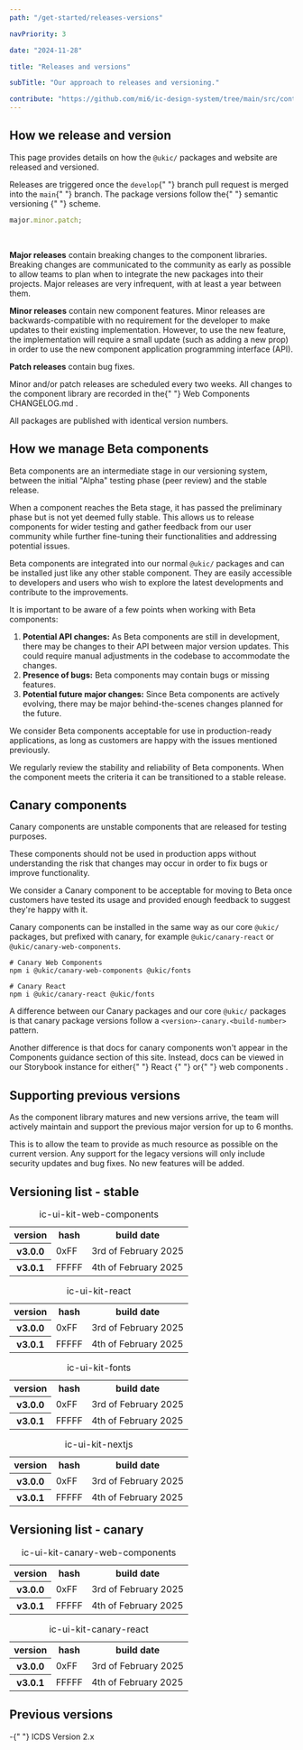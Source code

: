 ```yaml
---
path: "/get-started/releases-versions"

navPriority: 3

date: "2024-11-28"

title: "Releases and versions"

subTitle: "Our approach to releases and versioning."

contribute: "https://github.com/mi6/ic-design-system/tree/main/src/content/structured/get-started/development/releases-versioning.mdx"
---
```


## How we release and version

This page provides details on how the `@ukic/` packages and website are released and versioned.

<p>
  Releases are triggered once the <code class="language-text">develop</code>{" "}
  branch pull request is merged into the <code class="language-text">main</code>{" "}
  branch. The package versions follow the{" "}
  <ic-link
    target="_blank"
    href="https://semver.org/"
    rel="noreferrer noopener nofollow"
  >
    semantic versioning
  </ic-link>{" "}
  scheme.
</p>

```js
major.minor.patch;
```

<br />

**Major releases** contain breaking changes to the component libraries. Breaking changes are communicated to the community as early as possible to allow teams to plan when to integrate the new packages into their projects. Major releases are very infrequent, with at least a year between them.

**Minor releases** contain new component features. Minor releases are backwards-compatible with no requirement for the developer to make updates to their existing implementation. However, to use the new feature, the implementation will require a small update (such as adding a new prop) in order to use the new component application programming interface (API).

**Patch releases** contain bug fixes.

<p>
  Minor and/or patch releases are scheduled every two weeks. All changes to the
  component library are recorded in the{" "}
  <ic-link
    target="_blank"
    href="https://github.com/mi6/ic-ui-kit/blob/main/packages/web-components/CHANGELOG.md"
    rel="noreferrer noopener nofollow"
  >
    Web Components CHANGELOG.md
  </ic-link>
  .
</p>

All packages are published with identical version numbers.

## How we manage Beta components

Beta components are an intermediate stage in our versioning system, between the initial "Alpha" testing phase (peer review) and the stable release.

When a component reaches the Beta stage, it has passed the preliminary phase but is not yet deemed fully stable. This allows us to release components for wider testing and gather feedback from our user community while further fine-tuning their functionalities and addressing potential issues.

Beta components are integrated into our normal `@ukic/` packages and can be installed just like any other stable component. They are easily accessible to developers and users who wish to explore the latest developments and contribute to the improvements.

It is important to be aware of a few points when working with Beta components:

1. **Potential API changes:** As Beta components are still in development, there may be changes to their API between major version updates. This could require manual adjustments in the codebase to accommodate the changes.
2. **Presence of bugs:** Beta components may contain bugs or missing features.
3. **Potential future major changes:** Since Beta components are actively evolving, there may be major behind-the-scenes changes planned for the future.

We consider Beta components acceptable for use in production-ready applications, as long as customers are happy with the issues mentioned previously.

We regularly review the stability and reliability of Beta components. When the component meets the criteria it can be transitioned to a stable release.

## Canary components

Canary components are unstable components that are released for testing purposes.

These components should not be used in production apps without understanding the risk that changes may occur in order to fix bugs or improve functionality.

We consider a Canary component to be acceptable for moving to Beta once customers have tested its usage and provided enough feedback to suggest they're happy with it.

Canary components can be installed in the same way as our core `@ukic/` packages, but prefixed with canary, for example `@ukic/canary-react` or `@ukic/canary-web-components`.

```shell
# Canary Web Components
npm i @ukic/canary-web-components @ukic/fonts

# Canary React
npm i @ukic/canary-react @ukic/fonts
```

A difference between our Canary packages and our core `@ukic/` packages is that canary package versions follow a `<version>-canary.<build-number>` pattern.

<p>
  Another difference is that docs for canary components won't appear in the
  Components guidance section of this site. Instead, docs can be viewed in our
  Storybook instance for either{" "}
  <ic-link
    target="_blank"
    href="https://mi6.github.io/ic-ui-kit/branches/canary/main/react/?path=/docs/getting-started--docs"
    rel="noreferrer noopener nofollow"
  >
    React
  </ic-link>{" "}
  or{" "}
  <ic-link
    target="_blank"
    href="https://mi6.github.io/ic-ui-kit/branches/canary/main/web-components/?path=/docs/getting-started--docs"
    rel="noreferrer noopener nofollow"
  >
    web components
  </ic-link>
  .
</p>

## Supporting previous versions

As the component library matures and new versions arrive, the team will actively maintain and support the previous major version for up to 6 months.

This is to allow the team to provide as much resource as possible on the current version. Any support for the legacy versions will only include security updates and bug fixes. No new features will be added.

## Versioning list - stable

<table>
  <caption>
    ic-ui-kit-web-components
  </caption>
  <tr>
    <th>version</th>
    <th scope="col">hash</th>
    <th scope="col">build date</th>
  </tr>
  <tr>
    <th scope="row">v3.0.0</th>
    <td>0xFF</td>
    <td>3rd of February 2025</td>
  </tr>
  <tr>
    <th scope="row">v3.0.1</th>
    <td>FFFFF</td>
    <td>4th of February 2025</td>
  </tr>
</table>

<table>
  <caption>
    ic-ui-kit-react
  </caption>
  <tr>
    <th>version</th>
    <th scope="col">hash</th>
    <th scope="col">build date</th>
  </tr>
  <tr>
    <th scope="row">v3.0.0</th>
    <td>0xFF</td>
    <td>3rd of February 2025</td>
  </tr>
    <tr>
    <th scope="row">v3.0.1</th>
    <td>FFFFF</td>
    <td>4th of February 2025</td>
  </tr>
</table>

<table>
  <caption>
    ic-ui-kit-fonts
  </caption>
  <tr>
    <th>version</th>
    <th scope="col">hash</th>
    <th scope="col">build date</th>
  </tr>
  <tr>
    <th scope="row">v3.0.0</th>
    <td>0xFF</td>
    <td>3rd of February 2025</td>
  </tr>
    <tr>
    <th scope="row">v3.0.1</th>
    <td>FFFFF</td>
    <td>4th of February 2025</td>
  </tr>
</table>

<table>
  <caption>
    ic-ui-kit-nextjs
  </caption>
  <tr>
    <th>version</th>
    <th scope="col">hash</th>
    <th scope="col">build date</th>
  </tr>
  <tr>
    <th scope="row">v3.0.0</th>
    <td>0xFF</td>
    <td>3rd of February 2025</td>
  </tr>
    <tr>
    <th scope="row">v3.0.1</th>
    <td>FFFFF</td>
    <td>4th of February 2025</td>
  </tr>
</table>


## Versioning list - canary

<table>
  <caption>
    ic-ui-kit-canary-web-components
  </caption>
  <tr>
    <th>version</th>
    <th scope="col">hash</th>
    <th scope="col">build date</th>
  </tr>
  <tr>
    <th scope="row">v3.0.0</th>
    <td>0xFF</td>
    <td>3rd of February 2025</td>
  </tr>
  <tr>
    <th scope="row">v3.0.1</th>
    <td>FFFFF</td>
    <td>4th of February 2025</td>
  </tr>
</table>

<table>
  <caption>
    ic-ui-kit-canary-react
  </caption>
  <tr>
    <th>version</th>
    <th scope="col">hash</th>
    <th scope="col">build date</th>
  </tr>
  <tr>
    <th scope="row">v3.0.0</th>
    <td>0xFF</td>
    <td>3rd of February 2025</td>
  </tr>
    <tr>
    <th scope="row">v3.0.1</th>
    <td>FFFFF</td>
    <td>4th of February 2025</td>
  </tr>
</table>

## Previous versions

<p>
  -{" "}
  <ic-link
    target="_blank"
    href="https://design.sis.gov.uk/"
    rel="noreferrer noopener nofollow"
  >
    ICDS Version 2.x
  </ic-link>
</p>
